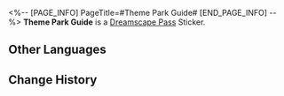<%-- [PAGE_INFO]
PageTitle=#Theme Park Guide#
[END_PAGE_INFO] --%>
{{Stub|Location information}}
{{Item Infobox
|id          = 223500
|image       = Dreamscape Pass Sticker Theme Park Guide.png
|type        = Dreamscape Pass Sticker
|type2       = The Most Absurd Stage Stickers
|invCategory = 
|rarity      = 4
|effect      = 
|description = Digital stickers that can be used to decorate the pages of the Dreamtour Handbook. They come in many different styles.
|source1     = [[Unlocked by Default]]
}}
{{Description|This map is totally unnecessary given the simple structure of this area.}}
'''Theme Park Guide''' is a [[Dreamscape Pass]] Sticker.

==Other Languages==
{{Other Languages
|en   = Theme Park Guide
|zhs  = 影城导航
|zht  = 影城導航
|ja   = フィルムランドナビ
|ko   = 스튜디오 테마파크 내비게이션
|es   = Navegación del parque temático
|fr   = Guide du parc d'attractions
|ru   = Карта тематического парка
|th   = ไกด์นำทางสวนสนุก
|vi   = Hướng Dẫn Thành Phố Điện Ảnh
|de   = Themenparknavigation
|id   = Navigasi Taman Hiburan
|pt   = Guia do Parque Temático
}}

==Change History==
{{Change History|2.1}}
